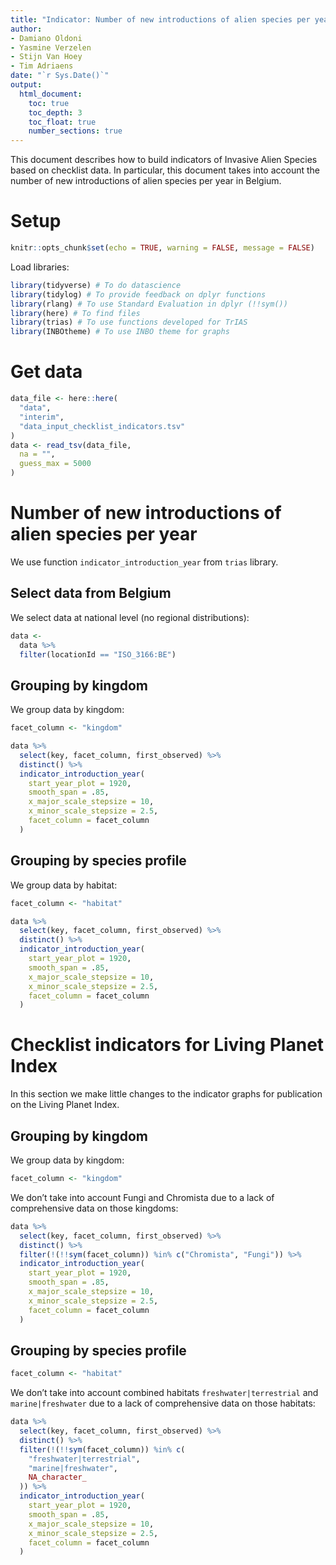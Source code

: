 ```yaml
---
title: "Indicator: Number of new introductions of alien species per year"
author:
- Damiano Oldoni
- Yasmine Verzelen
- Stijn Van Hoey
- Tim Adriaens
date: "`r Sys.Date()`"
output:
  html_document:
    toc: true
    toc_depth: 3
    toc_float: true
    number_sections: true
---
```


This document describes how to build indicators of Invasive Alien Species based 
on checklist data. In particular, this document takes into account the number of new introductions of alien species per year in Belgium.

# Setup

```r
knitr::opts_chunk$set(echo = TRUE, warning = FALSE, message = FALSE)
```

Load libraries:

```r
library(tidyverse) # To do datascience
library(tidylog) # To provide feedback on dplyr functions
library(rlang) # To use Standard Evaluation in dplyr (!!sym())
library(here) # To find files
library(trias) # To use functions developed for TrIAS
library(INBOtheme) # To use INBO theme for graphs
```

# Get data

```r
data_file <- here::here(
  "data",
  "interim",
  "data_input_checklist_indicators.tsv"
)
data <- read_tsv(data_file,
  na = "",
  guess_max = 5000
)
```

# Number of new introductions of alien species per year

We use function `indicator_introduction_year` from `trias` library.

## Select data from Belgium

We select data at national level (no regional distributions):

```r
data <-
  data %>%
  filter(locationId == "ISO_3166:BE")
```

## Grouping by kingdom

We group data by kingdom:

```r
facet_column <- "kingdom"
```

```r
data %>%
  select(key, facet_column, first_observed) %>%
  distinct() %>%
  indicator_introduction_year(
    start_year_plot = 1920,
    smooth_span = .85,
    x_major_scale_stepsize = 10,
    x_minor_scale_stepsize = 2.5,
    facet_column = facet_column
  )
```

## Grouping by species profile

We group data by habitat:

```r
facet_column <- "habitat"
```

```r
data %>%
  select(key, facet_column, first_observed) %>%
  distinct() %>%
  indicator_introduction_year(
    start_year_plot = 1920,
    smooth_span = .85,
    x_major_scale_stepsize = 10,
    x_minor_scale_stepsize = 2.5,
    facet_column = facet_column
  )
```

# Checklist indicators for Living Planet Index

In this section we make little changes to the indicator graphs for publication on the Living Planet Index.

## Grouping by kingdom

We group data by kingdom:

```r
facet_column <- "kingdom"
```

We don't take into account Fungi and Chromista due to a lack of comprehensive data on those kingdoms:

```r
data %>%
  select(key, facet_column, first_observed) %>%
  distinct() %>%
  filter(!(!!sym(facet_column)) %in% c("Chromista", "Fungi")) %>%
  indicator_introduction_year(
    start_year_plot = 1920,
    smooth_span = .85,
    x_major_scale_stepsize = 10,
    x_minor_scale_stepsize = 2.5,
    facet_column = facet_column
  )
```

## Grouping by species profile

```r
facet_column <- "habitat"
```

We don't take into account combined habitats `freshwater|terrestrial` and `marine|freshwater` due to a lack of comprehensive data on those habitats:

```r
data %>%
  select(key, facet_column, first_observed) %>%
  distinct() %>%
  filter(!(!!sym(facet_column)) %in% c(
    "freshwater|terrestrial",
    "marine|freshwater",
    NA_character_
  )) %>%
  indicator_introduction_year(
    start_year_plot = 1920,
    smooth_span = .85,
    x_major_scale_stepsize = 10,
    x_minor_scale_stepsize = 2.5,
    facet_column = facet_column
  )
```
